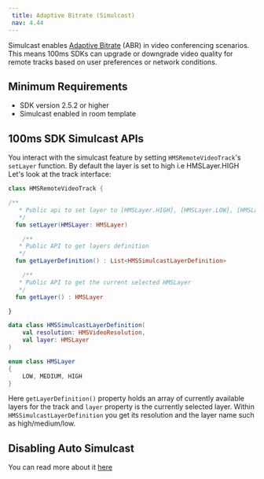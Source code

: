 ```yaml
---
 title: Adaptive Bitrate (Simulcast) 
 nav: 4.44
---
```


Simulcast enables [Adaptive Bitrate](/android/v2/foundation/adaptive-bitrate) (ABR) in video conferencing scenarios. This means 100ms SDKs can upgrade or downgrade video quality for remote tracks based on user preferences or network conditions.

## Minimum Requirements

-   SDK version 2.5.2 or higher
-   Simulcast enabled in room template

## 100ms SDK Simulcast APIs

You interact with the simulcast feature by setting `HMSRemoteVideoTrack`'s `setLayer` function. By default the layer is set to high i.e HMSLayer.HIGH Let's look at the track interface:

```kotlin
class HMSRemoteVideoTrack {

/**
   * Public api to set layer to [HMSLayer.HIGH], [HMSLayer.LOW], [HMSLayer.MEDIUM]
   */
  fun setLayer(HMSLayer: HMSLayer)

	/**
   * Public API to get layers definition
   */
  fun getLayerDefinition() : List<HMSSimulcastLayerDefinition>

	/**
   * Public API to get the current selected HMSLayer
   */
  fun getLayer() : HMSLayer

}

data class HMSSimulcastLayerDefinition(
	val resolution: HMSVideoResolution,
	val layer: HMSLayer
)

enum class HMSLayer
{
	LOW, MEDIUM, HIGH
}
```

Here `getLayerDefinition()` property holds an array of currently available layers for the track and `layer` property is the currently selected layer. Within `HMSSimulcastLayerDefinition` you get its resolution and the layer name such as high/medium/low.

## Disabling Auto Simulcast

You can read more about it [here](https://www.100ms.live/docs/android/v2/features/render-video#disabling-auto-simulcast)
